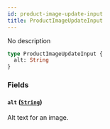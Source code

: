 ```yaml
---
id: product-image-update-input
title: ProductImageUpdateInput
---
```


No description

```graphql
type ProductImageUpdateInput {
  alt: String
}
```

### Fields

#### `alt` ([`String`](/api-reference/scalars/string.mdx))

Alt text for an image.
